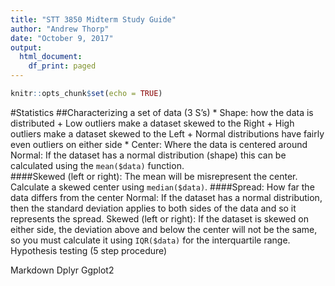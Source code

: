```yaml
---
title: "STT 3850 Midterm Study Guide"
author: "Andrew Thorp"
date: "October 9, 2017"
output:
  html_document:
    df_print: paged
---
```


```r
knitr::opts_chunk$set(echo = TRUE)
```

#Statistics
##Characterizing a set of data (3 S’s)
* Shape: how the data is distributed
  + Low outliers make a dataset skewed to the Right
  + High outliers make a dataset skewed to the Left
  + Normal distributions have fairly even outliers on either side
* Center: Where the data is centered around
Normal: If the dataset has a normal distribution (shape) this can be calculated using the `mean($data)` function.  
####Skewed (left or right): The mean will be misrepresent the center. Calculate a skewed center using `median($data)`.
####Spread: How far the data differs from the center
Normal: If the dataset has a normal distribution, then the standard deviation applies to both sides of the data and so it represents the spread.
Skewed (left or right): If the dataset is skewed on either side, the deviation above and below the center will not be the same, so you must calculate it using `IQR($data)` for the interquartile range.
Hypothesis testing (5 step procedure)


Markdown
Dplyr
Ggplot2
